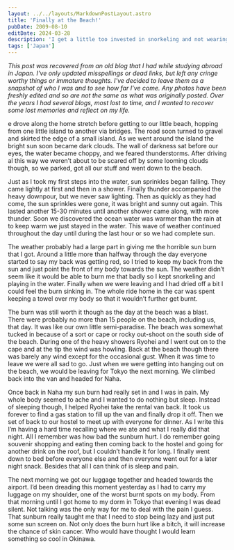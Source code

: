 ```yaml
---
layout: ../../layouts/MarkdownPostLayout.astro
title: 'Finally at the Beach!'
pubDate: 2009-08-10
editDate: 2024-03-28
description: 'I get a little too invested in snorkeling and not wearing sunscreen.'
tags: ['Japan']
---
```



_This post was recovered from an old blog that I had while studying abroad in Japan. I've only updated misspellings or dead links, but left any cringe worthy things or immature thoughts. I've decided to leave them as a snapshot of who I was and to see how far I've come. Any photos have been freshly edited and so are not the same as what was originally posted. Over the years I had several blogs, most lost to time, and I wanted to recover some lost memories and reflect on my life._

<DropCap letter='W' />e drove along the home stretch before getting to our little beach, hopping
from one little island to another via bridges. The road soon turned to gravel and skirted the edge
of a small island. As we went around the island the bright sun soon became dark clouds. The wall of
darkness sat before our eyes, the water became choppy, and we feared thunderstorms. After driving al
this way we weren’t about to be scared off by some looming clouds though, so we parked, got all our
stuff and went down to the beach.

Just as I took my first steps into the water, sun sprinkles began falling. They came lightly at first and then in a shower. Finally thunder accompanied the heavy downpour, but we never saw lighting. Then as quickly as they had come, the sun sprinkles were gone, it was bright and sunny out again. This lasted another 15-30 minutes until another shower came along, with more thunder. Soon we discovered the ocean water was warmer than the rain at to keep warm we just stayed in the water. This wave of weather continued throughout the day until during the last hour or so we had complete sun.

The weather probably had a large part in giving me the horrible sun burn that I got. Around a little more than halfway through the day everyone started to say my back was getting red, so I tried to keep my back from the sun and just point the front of my body towards the sun. The weather didn’t seem like it would be able to burn me that badly so I kept snorkeling and playing in the water. Finally when we were leaving and I had dried off a bit I could feel the burn sinking in. The whole ride home in the car was spent keeping a towel over my body so that it wouldn’t further get burnt.

The burn was still worth it though as the day at the beach was a blast. There were probably no more than 15 people on the beach, including us, that day. It was like our own little semi-paradise. The beach was somewhat tucked in because of a sort or cape or rocky out-shoot on the south side of the beach. During one of the heavy showers Ryohei and I went out on to the cape and at the tip the wind was howling. Back at the beach though there was barely any wind except for the occasional gust. When it was time to leave we were all sad to go. Just when we were getting into hanging out on the beach, we would be leaving for Tokyo the next morning. We climbed back into the van and headed for Naha.

Once back in Naha my sun burn had really set in and I was in pain. My whole body seemed to ache and I wanted to do nothing but sleep. Instead of sleeping though, I helped Ryohei take the rental van back. It took us forever to find a gas station to fill up the van and finally drop it off. Then we set of back to our hostel to meet up with everyone for dinner. As I write this I’m having a hard time recalling where we ate and what I really did that night. All I remember was how bad the sunburn hurt. I do remember going souvenir shopping and eating then coming back to the hostel and going for another drink on the roof, but I couldn’t handle it for long. I finally went down to bed before everyone else and then everyone went out for a later night snack. Besides that all I can think of is sleep and pain.

The next morning we got our luggage together and headed towards the airport. I’d been dreading this moment yesterday as I had to carry my luggage on my shoulder, one of the worst burnt spots on my body. From that morning until I got home to my dorm in Tokyo that evening I was dead silent. Not talking was the only way for me to deal with the pain I guess. That sunburn really taught me that I need to stop being lazy and just put some sun screen on. Not only does the burn hurt like a bitch, it will increase the chance of skin cancer. Who would have thought I would learn something so cool in Okinawa.
